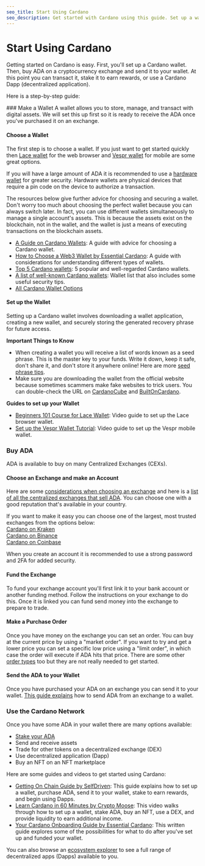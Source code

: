 ```yaml
---
seo_title: Start Using Cardano
seo_description: Get started with Cardano using this guide. Set up a wallet, buy ADA, and start using Dapps on Cardano. Explore the ecosystem and start using Cardano.
---
```



# Start Using Cardano

Getting started on Cardano is easy. First, you'll set up a Cardano wallet. Then, buy ADA on a cryptocurrency exchange and send it to your wallet. At this point you can transact it, stake it to earn rewards, or use a Cardano Dapp (decentralized application).

Here is a step-by-step guide:

<Steps>
### Make a Wallet
A wallet allows you to store, manage, and transact with digital assets. We will set this up first so it is ready to receive the ADA once you've purchased it on an exchange.

#### Choose a Wallet

The first step is to choose a wallet. If you just want to get started quickly then [Lace wallet](https://www.lace.io/) for the web browser and [Vespr wallet](https://vespr.xyz/) for mobile are some great options.

If you will have a large amount of ADA it is recommended to use a [hardware wallet](https://builtoncardano.com/ecosystem/hardware-wallet) for greater security. Hardware wallets are physical devices that require a pin code on the device to authorize a transaction.

The resources below give further advice for choosing and securing a wallet. Don't worry too much about choosing the perfect wallet because you can always switch later. In fact, you can use different wallets simultaneously to manage a single account's assets. This is because the assets exist on the blockchain, not in the wallet, and the wallet is just a means of executing transactions on the blockchain assets.

- [A Guide on Cardano Wallets](https://medium.com/blockchain-biz/a-guide-on-cardano-wallets-e623bc1175aa): A guide with advice for choosing a Cardano wallet.
- [How to Choose a Web3 Wallet by Essential Cardano](https://www.essentialcardano.io/article/how-to-choose-a-web3-wallet): A guide with considerations for understanding different types of wallets.
- [Top 5 Cardano wallets](https://cardanospot.io/news/how-to-store-your-cardano-ada-5-cardano-wallets-to-check-out-0): 5 popular and well-regarded Cardano wallets.
- [A list of well-known Cardano wallets](https://cardanowallets.io/): Wallet list that also includes some useful security tips.
- [All Cardano Wallet Options](https://www.cardanocube.io/collections/wallets)

#### Set up the Wallet

Setting up a Cardano wallet involves downloading a wallet application, creating a new wallet, and securely storing the generated recovery phrase for future access.

**Important Things to Know**

- When creating a wallet you will receive a list of words known as a seed phrase. This is the master key to your funds. Write it down, keep it safe, don't share it, and don't store it anywhere online! Here are more [seed phrase tips](https://www.reddit.com/r/cardano/wiki/wallets/seedphrase/).
- Make sure you are downloading the wallet from the official website because sometimes scammers make fake websites to trick users. You can double-check the URL on [CardanoCube](https://www.cardanocube.io/collections/wallets) and [BuiltOnCardano](https://builtoncardano.com/ecosystem/wallets).

**Guides to set up your Wallet**

- [Beginners 101 Course for Lace Wallet](https://learncardano.io/courses/lace-wallet/): Video guide to set up the Lace browser wallet.
- [Set up the Vespr Wallet Tutorial](https://www.youtube.com/watch?v=XrNSFL87HFk): Video guide to set up the Vespr mobile wallet.

### Buy ADA

ADA is available to buy on many Centralized Exchanges (CEXs).

#### Choose an Exchange and make an Account

Here are some [considerations when choosing an exchange](https://www.forbes.com/advisor/au/investing/cryptocurrency/how-to-buy-cardano-ada/) and here is a [list of all the centralized exchanges that sell ADA](https://www.coingecko.com/en/coins/cardano#markets). You can choose one with a good reputation that's available in your country.

If you want to make it easy you can choose one of the largest, most trusted exchanges from the options below:  
[Cardano on Kraken](https://www.kraken.com/learn/buy-cardano-ada)  
[Cardano on Binance](https://www.binance.com/en/how-to-buy/cardano)  
[Cardano on Coinbase](https://www.coinbase.com/how-to-buy/cardano)

When you create an account it is recommended to use a strong password and 2FA for added security.

#### Fund the Exchange

To fund your exchange account you'll first link it to your bank account or another funding method. Follow the instructions on your exchange to do this. Once it is linked you can fund send money into the exchange to prepare to trade.

#### Make a Purchase Order

Once you have money on the exchange you can set an order. You can buy at the current price by using a "market order". If you want to try and get a lower price you can set a specific low price using a "limit order", in which case the order will execute if ADA hits that price. There are some other [order types](https://www.coindesk.com/learn/crypto-order-types-101-from-market-to-limit/) too but they are not really needed to get started.

#### Send the ADA to your Wallet

Once you have purchased your ADA on an exchange you can send it to your wallet. [This guide explains](https://help.sundaeswap.finance/en/articles/5852067-how-to-transfer-your-ada-to-a-non-custodial-wallet) how to send ADA from an exchange to a wallet.

### Use the Cardano Network

Once you have some ADA in your wallet there are many options available:

- [Stake your ADA](https://adastack.io/staking/how_to_start_staking)
- Send and receive assets
- Trade for other tokens on a decentralized exchange (DEX)
- Use decentralized application (Dapp)
- Buy an NFT on an NFT marketplace

Here are some guides and videos to get started using Cardano:

- [Getting On Chain Guide by SelfDriven](https://buildingoncardano.dev/getting-on-chain): This guide explains how to set up a wallet, purchase ADA, send it to your wallet, stake to earn rewards, and begin using Dapps.
- [Learn Cardano in 60 Minutes by Crypto Moose](https://www.youtube.com/watch?v=T0uik05RW-U): This video walks through how to set up a wallet, stake ADA, buy an NFT, use a DEX, and provide liquidity to earn additional income.
- [Your Cardano Onboarding Guide by Essential Cardano](https://www.essentialcardano.io/article/your-cardano-onboarding-guide): This written guide explores some of the possibilities for what to do after you've set up and funded your wallet.

You can also browse an [ecosystem explorer](https://adastack.io/ecosystem/ecosystem_maps) to see a full range of decentralized apps (Dapps) available to you.

</Steps>
